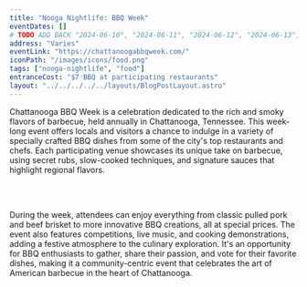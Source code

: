 ```yaml
---
title: "Nooga Nightlife: BBQ Week"
eventDates: []
# TODO ADD BACK "2024-06-10", "2024-06-11", "2024-06-12", "2024-06-13", "2024-06-14", "2024-06-15", "2024-06-16"
address: "Varies"
eventLink: "https://chattanoogabbqweek.com/"
iconPath: "/images/icons/food.png"
tags: ["nooga-nightlife", "food"]
entranceCost: "$7 BBQ at participating restaurants"
layout: "../../../../../layouts/BlogPostLayout.astro"
---
```


Chattanooga BBQ Week is a celebration dedicated to the rich and smoky flavors of barbecue, held annually in Chattanooga, Tennessee. This week-long event offers locals and visitors a chance to indulge in a variety of specially crafted BBQ dishes from some of the city's top restaurants and chefs. Each participating venue showcases its unique take on barbecue, using secret rubs, slow-cooked techniques, and signature sauces that highlight regional flavors.

<br /><br />

During the week, attendees can enjoy everything from classic pulled pork and beef brisket to more innovative BBQ creations, all at special prices. The event also features competitions, live music, and cooking demonstrations, adding a festive atmosphere to the culinary exploration. It's an opportunity for BBQ enthusiasts to gather, share their passion, and vote for their favorite dishes, making it a community-centric event that celebrates the art of American barbecue in the heart of Chattanooga.
